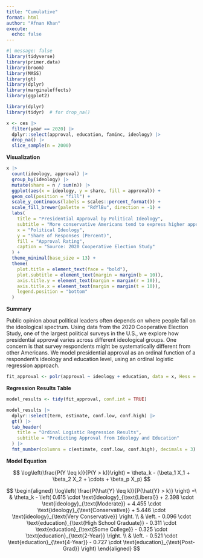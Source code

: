 ```yaml
---
title: "Cumulative"
format: html
author: "Afnan Khan"
execute: 
  echo: false
---
```


```r
#| message: false
library(tidyverse)
library(primer.data)
library(broom)
library(MASS)
library(gt)
library(dplyr)
library(marginaleffects)
library(ggplot2)
```



```r
library(dplyr)
library(tidyr)  # for drop_na()

x <- ces |>
  filter(year == 2020) |>
  dplyr::select(approval, education, faminc, ideology) |>
  drop_na() |>
  slice_sample(n = 2000)

```

**Visualization**

```r
x |>
  count(ideology, approval) |>
  group_by(ideology) |>
  mutate(share = n / sum(n)) |>
  ggplot(aes(x = ideology, y = share, fill = approval)) +
  geom_col(position = "fill") +
  scale_y_continuous(labels = scales::percent_format()) +
  scale_fill_brewer(palette = "RdYlBu", direction = -1) +
  labs(
    title = "Presidential Approval by Political Ideology",
    subtitle = "More conservative Americans tend to express higher approval of the president",
    x = "Political Ideology",
    y = "Share of Responses (Percent)",
    fill = "Approval Rating",
    caption = "Source: 2020 Cooperative Election Study"
  ) +
  theme_minimal(base_size = 13) +
  theme(
    plot.title = element_text(face = "bold"),
    plot.subtitle = element_text(margin = margin(b = 10)),
    axis.title.y = element_text(margin = margin(r = 10)),
    axis.title.x = element_text(margin = margin(t = 10)),
    legend.position = "bottom"
  )

```


**Summary**

Public opinion about political leaders often depends on where people fall on the ideological spectrum. Using data from the 2020 Cooperative Election Study, one of the largest political surveys in the U.S., we explore how presidential approval varies across different ideological groups. One concern is that survey respondents might be systematically different from other Americans. We model presidential approval as an ordinal function of a respondent’s ideology and education level, using an ordinal logistic regression approach.


```r
fit_approval <- polr(approval ~ ideology + education, data = x, Hess = TRUE)

```

**Regression Results Table**

```r
model_results <- tidy(fit_approval, conf.int = TRUE)

model_results |>
  dplyr::select(term, estimate, conf.low, conf.high) |>
  gt() |>
  tab_header(
    title = "Ordinal Logistic Regression Results",
    subtitle = "Predicting Approval from Ideology and Education"
  ) |>
  fmt_number(columns = c(estimate, conf.low, conf.high), decimals = 3)

```

**Model Equation**

$$
\log\left(\frac{P(Y \leq k)}{P(Y > k)}\right) = \theta_k - (\beta_1 X_1 + \beta_2 X_2 + \cdots + \beta_p X_p)
$$

$$
\begin{aligned}
\log\left( \frac{P(\hat{Y} \leq k)}{P(\hat{Y} > k)} \right) =\ 
& \theta_k 
- \left(
0.615 \cdot \text{ideology}_{\text{Liberal}} +
2.398 \cdot \text{ideology}_{\text{Moderate}} +
4.455 \cdot \text{ideology}_{\text{Conservative}} +
5.446 \cdot \text{ideology}_{\text{Very Conservative}} \right. \\
& \left.
- 0.096 \cdot \text{education}_{\text{High School Graduate}} 
- 0.311 \cdot \text{education}_{\text{Some College}} 
- 0.325 \cdot \text{education}_{\text{2-Year}} \right. \\
& \left.
- 0.521 \cdot \text{education}_{\text{4-Year}} 
- 0.727 \cdot \text{education}_{\text{Post-Grad}}
\right)
\end{aligned}
$$
